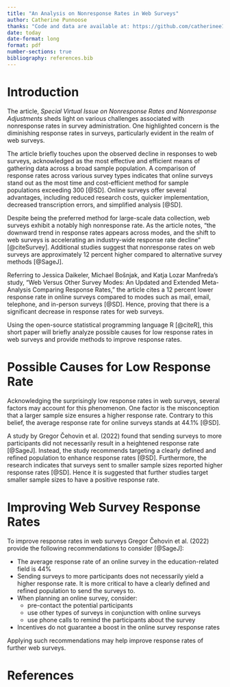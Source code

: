 ```yaml
---
title: "An Analysis on Nonresponse Rates in Web Surveys"
author: Catherine Punnoose
thanks: "Code and data are available at: https://github.com/catherinee1216/Tutorial_8.git"
date: today
date-format: long
format: pdf
number-sections: true
bibliography: references.bib
---
```


# Introduction 

The article, *Special Virtual Issue on Nonresponse Rates and Nonresponse Adjustments* sheds light on various challenges associated with nonresponse rates in survey administration. One highlighted concern is the diminishing response rates in surveys, particularly evident in the realm of web surveys.

The article briefly touches upon the observed decline in responses to web surveys, acknowledged as the most effective and efficient means of gathering data across a broad sample population. A comparison of response rates across various survey types indicates that online surveys stand out as the most time and cost-efficient method for sample populations exceeding 300 [@SD]. Online surveys offer several advantages, including reduced research costs, quicker implementation, decreased transcription errors, and simplified analysis [@SD].

Despite being the preferred method for large-scale data collection, web surveys exhibit a notably high nonresponse rate. As the article notes, "the downward trend in response rates appears across modes, and the shift to web surveys is accelerating an industry-wide response rate decline" [@citeSurvey]. Additional studies suggest that nonresponse rates on web surveys are approximately 12 percent higher compared to alternative survey methods [@SageJ]. 

Referring to Jessica Daikeler, Michael Bošnjak, and Katja Lozar Manfreda's study, "Web Versus Other Survey Modes: An Updated and Extended Meta-Analysis Comparing Response Rates," the article cites a 12 percent lower response rate in online surveys compared to modes such as mail, email, telephone, and in-person surveys [@SD]. Hence, proving that there is a significant decrease in response rates for web surveys. 

Using the open-source statistical programming language R [@citeR], this short paper will briefly analyze possible causes for low response rates in web surveys and provide methods to improve response rates. 



# Possible Causes for Low Response Rate 

Acknowledging the surprisingly low response rates in web surveys, several factors may account for this phenomenon. One factor is the misconception that a larger sample size ensures a higher response rate. Contrary to this belief, the average response rate for online surveys stands at 44.1% [@SD]. 

A study by Gregor Čehovin et al. (2022) found that sending surveys to more participants did not necessarily result in a heightened response rate [@SageJ]. Instead, the study recommends targeting a clearly defined and refined population to enhance response rates [@SD]. Furthermore, the research indicates that surveys sent to smaller sample sizes reported higher response rates [@SD]. Hence it is suggested that further studies target smaller sample sizes to have a positive response rate. 

# Improving Web Survey Response Rates 

To improve response rates in web surveys Gregor Čehovin et al. (2022) provide the following recommendations to consider [@SageJ]: 

* The average response rate of an online survey in the education-related field is 44%
* Sending surveys to more participants does not necessarily yield a higher response rate. It is more critical to have a clearly defined and refined population to send the surveys to.
* When planning an online survey, consider: 
    + pre-contact the potential participants
    + use other types of surveys in conjunction with online surveys
    + use phone calls to remind the participants about the survey
* Incentives do not guarantee a boost in the online survey response rates

Applying such recommendations may help improve response rates of further web surveys. 


\newpage


# References


